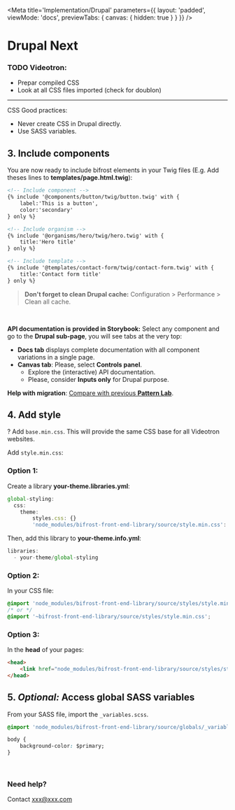 
<Meta
    title='Implementation/Drupal'
    parameters={{ 
        layout: 'padded', 
        viewMode: 'docs',
        previewTabs: { canvas: { hidden: true } }
    }}
/>

# Drupal Next

### TODO Videotron:
- Prepar compiled CSS
- Look at all CSS files imported (check for doublon)

---

CSS Good practices:
- Never create CSS in Drupal directly.
- Use SASS variables.


## 3. Include components
You are now ready to include bifrost elements in your Twig files (E.g. Add theses lines to **templates/page.html.twig**):
```html
<!-- Include component -->
{% include '@components/button/twig/button.twig' with { 
    label:'This is a button',
    color:'secondary'
} only %}

<!-- Include organism -->
{% include '@organisms/hero/twig/hero.twig' with { 
    title:'Hero title'
} only %}

<!-- Include template -->
{% include '@templates/contact-form/twig/contact-form.twig' with { 
    title:'Contact form title'
} only %}
```

> **Don't forget to clean Drupal cache:** Configuration > Performance > Clean all cache.

<br/>

**API documentation is provided in Storybook:**
Select any component and go to the **Drupal sub-page**, you will see tabs at the very top:
- **Docs tab** displays complete documentation with all component variations in a single page. 
- **Canvas tab**: Please, select **Controls panel**.
    - Explore the (interactive) API documentation.
    - Please, consider **Inputs only** for Drupal purpose.

**Help with migration**: [Compare with previous **Pattern Lab**]().

## 4. Add style

? Add `base.min.css`. This will provide the same CSS base for all Videotron websites.

Add `style.min.css`:
<br/>

### Option 1:
Create a library **your-theme.libraries.yml**:
```js
global-styling:
  css:
    theme:
        styles.css: {}
        'node_modules/bifrost-front-end-library/source/style.min.css': {}
```

Then, add this library to **your-theme.info.yml**:
```js
libraries:
  - your-theme/global-styling
```

### Option 2:
In your CSS file:
```css
@import 'node_modules/bifrost-front-end-library/source/styles/style.min.css';
/* or */
@import '~bifrost-front-end-library/source/styles/style.min.css';
```

### Option 3:
In the **head** of your pages:
```html
<head>
    <link href="node_modules/bifrost-front-end-library/source/styles/style.min.css" rel='stylesheet'>
</head>
```

## 5. _Optional:_ Access global SASS variables
From your SASS file, import the `_variables.scss`.
```css
@import 'node_modules/bifrost-front-end-library/source/globals/_variables.scss'

body {
    background-color: $primary;
}
```

<br/>

### Need help?
Contact xxx@xxx.com